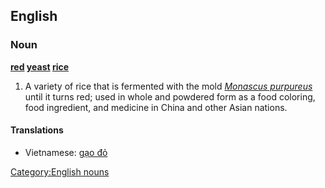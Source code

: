 ==English==
{{wikipedia|Red yeast rice}}

===Noun===
'''[[red]] [[yeast]] [[rice]]'''

# A variety of rice that is fermented with the mold ''[[Monascus purpureus]]'' until it turns red; used in whole and powdered form as a food coloring, food ingredient, and medicine in China and other Asian nations.

====Translations====
*Vietnamese: [[gạo đỏ]]

[[Category:English nouns]]